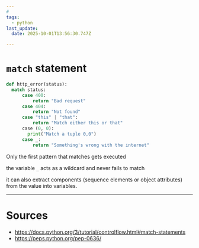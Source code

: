 ```yaml
---
# 
tags:
  - python
last_update:
  date: 2025-10-01T13:56:30.747Z

---
```



# `match` statement

```python title= showLineNumbers
def http_error(status):
  match status:
      case 400:
          return "Bad request"
      case 404:
          return "Not found"
      case "this" | "that":
          return "Match either this or that"
      case (0, 0):
        print("Match a tuple 0,0")
      case _:
          return "Something's wrong with the internet"
```

Only the first pattern that matches gets executed

<Admonition type="note" title="note"> 

the variable `_` acts as a wildcard and never fails to match

</Admonition>

<Color color="var(--can-not-understand-font-color)"> it can also extract components (sequence elements or object attributes) from the value into variables. </Color>
<br/>

---

# Sources

- https://docs.python.org/3/tutorial/controlflow.html#match-statements
- https://peps.python.org/pep-0636/
